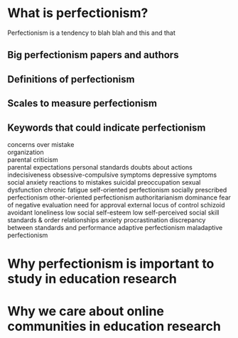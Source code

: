# What is perfectionism?

Perfectionism is a tendency to blah blah and this and that

## Big perfectionism papers and authors

## Definitions of perfectionism

## Scales to measure perfectionism

## Keywords that could indicate perfectionism
concerns over mistake\
organization\
parental criticism\
parental expectations
personal standards
doubts about actions
indecisiveness 
obsessive-compulsive symptoms
depressive symptoms
social anxiety
reactions to mistakes
suicidal preoccupation
sexual dysfunction
chronic fatigue
self-oriented perfectionism
socially prescribed perfectionism
other-oriented perfectionism
authoritarianism
dominance
fear of negative evaluation
need for approval
external locus of control
schizoid
avoidant
loneliness
low social self-esteem
low self-perceived social skill
standards & order
relationships
anxiety
procrastination
discrepancy between standards and performance
adaptive perfectionism
maladaptive perfectionism

# Why perfectionism is important to study in education research

# Why we care about online communities in education research

